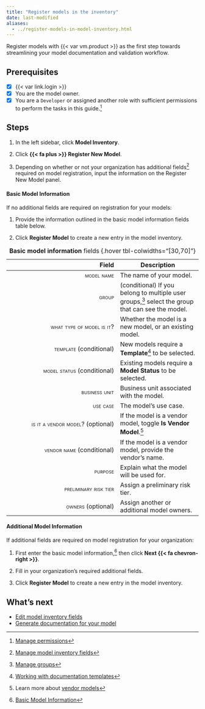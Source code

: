 ```yaml
---
title: "Register models in the inventory"
date: last-modified
aliases:
  - ../register-models-in-model-inventory.html
---
```


Register models with {{< var vm.product >}} as the first step towards streamlining your model documentation and validation workflow. 

::: {.prereq}

## Prerequisites

- [x] {{< var link.login >}}
- [x] You are the model owner.
- [x] You are a `Developer` or assigned another role with sufficient permissions to perform the tasks in this guide.[^1]

:::

## Steps

1. In the left sidebar, click **Model Inventory**. 
   
2. Click **{{< fa plus >}} Register New Model**.
   
3. Depending on whether or not your organization has additional fields[^2] required on model registration, input the information on the Register New Model panel.

#### Basic Model Information

If no additional fields are required on registration for your models:

1.  Provide the information outlined in the basic model information fields table below.

2. Click **Register Model** to create a new entry in the model inventory.

| Field | Description | 
|---:|---|
| [model name]{.smallcaps} | The name of your model. |
| [group]{.smallcaps}  | (conditional) If you belong to multiple user groups,[^3] select the group that can see the model. |
| [what type of model is it?]{.smallcaps}  | Whether the model is a new model, or an existing model. |
| [template]{.smallcaps}  (conditional) | New models require a **Template**[^4] to be selected. |
| [model status]{.smallcaps}  (conditional) | Existing models require a **Model Status** to be selected. |
| [business unit]{.smallcaps}  | Business unit associated with the model. |
| [use case]{.smallcaps}  | The model's use case. |
| [is it a vendor model?]{.smallcaps}  (optional) | If the model is a vendor model, toggle **Is Vendor Model**.[^5] |
| [vendor name]{.smallcaps}  (conditional) | If the model is a vendor model, provide the vendor's name. |
| [purpose]{.smallcaps}  | Explain what the model will be used for. |
| [preliminary risk tier]{.smallcaps}  | Assign a preliminary risk tier. |
| [owners]{.smallcaps}  (optional) |  Assign another or additional model owners. |
: **Basic model information** fields {.hover tbl-colwidths="[30,70]"}

#### Additional Model Information

If additional fields are required on model registration for your organization:

1. First enter the basic model information,[^6] then click **Next {{< fa chevron-right >}}**.

2. Fill in your organization's required additional fields.

3. Click **Register Model** to create a new entry in the model inventory.

## What's next

* [Edit model inventory fields](edit-model-inventory-fields.qmd)
* [Generate documentation for your model](/get-started/platform/generate-documentation-for-your-model.qmd)


<!-- FOOTNOTES -->

[^1]: [Manage permissions](/guide/configuration/manage-permissions.qmd)

[^2]: [Manage model inventory fields](manage-model-inventory-fields.qmd)

[^3]: [Manage groups](/guide/configuration/manage-groups.qmd)

[^4]: [Working with documentation templates](/guide/model-documentation/working-with-documentation-templates.qmd)

[^5]: Learn more about [vendor models](/about/glossary/glossary.qmd#vendor-model)

[^6]: [Basic Model Information](#basic-model-information)
